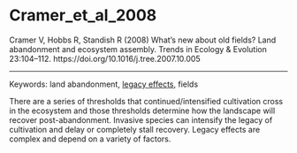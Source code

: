 # Cramer_et_al_2008

Cramer V, Hobbs R, Standish R (2008) What’s new about old fields? Land abandonment and ecosystem assembly. Trends in Ecology & Evolution 23:104–112. https://doi.org/10.1016/j.tree.2007.10.005

---

Keywords: land abandonment, [legacy effects](../topics/LegacyEffects.qmd), fields	 

There are a series of thresholds that continued/intensified cultivation cross in the ecosystem and those thresholds determine how the landscape will recover post-abandonment. Invasive species can intensify the legacy of cultivation and delay or completely stall recovery. Legacy effects are complex and depend on a variety of factors.
